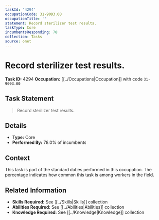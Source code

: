 ```yaml
---
taskId: '4294'
occupationCode: 31-9093.00
occupationTitle: ''
statement: Record sterilizer test results.
taskType: Core
incumbentsResponding: 78
collection: Tasks
source: onet
---
```

# Record sterilizer test results.

**Task ID:** 4294
**Occupation:** [[../Occupations|Occupation]] with code `31-9093.00`

## Task Statement

> Record sterilizer test results.

## Details

- **Type:** Core
- **Performed By:** 78.0% of incumbents

## Context

This task is part of the standard duties performed in this occupation. The percentage indicates how common this task is among workers in the field.

## Related Information

- **Skills Required:** See [[../Skills|Skills]] collection
- **Abilities Required:** See [[../Abilities|Abilities]] collection
- **Knowledge Required:** See [[../Knowledge|Knowledge]] collection

